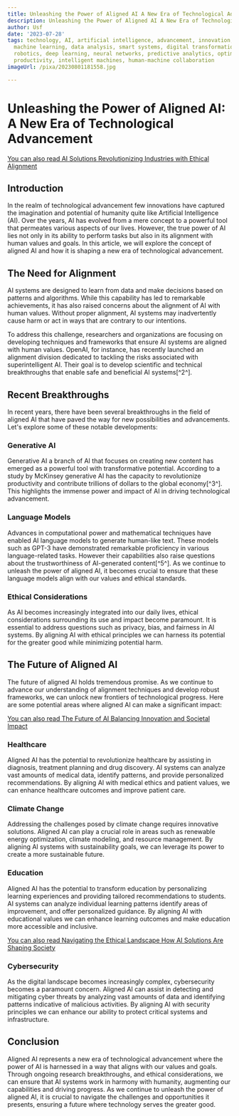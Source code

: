 ```yaml
---
title: Unleashing the Power of Aligned AI A New Era of Technological Advancement
description: Unleashing the Power of Aligned AI A New Era of Technological Advancement
author: Usf
date: '2023-07-28'
tags: technology, AI, artificial intelligence, advancement, innovation, future, automation,
  machine learning, data analysis, smart systems, digital transformation, algorithm,
  robotics, deep learning, neural networks, predictive analytics, optimization, efficiency,
  productivity, intelligent machines, human-machine collaboration
imageUrl: /pixa/20230801181558.jpg

---
```

# Unleashing the Power of Aligned AI: A New Era of Technological Advancement

[You  can also read  AI Solutions Revolutionizing Industries with Ethical  Alignment](AI%20Solutions%20Revolutionizing%20Industries%20with%20Ethical%20Alignment)


## Introduction

In the realm of technological advancement few innovations have captured the imagination and potential of humanity quite like Artificial  Intelligence (AI). Over the years, AI has evolved from a mere concept to a powerful tool that  permeates various aspects of our lives. However, the true power of AI lies not only in its  ability to perform tasks but also in its alignment with human values  and goals. In this article, we  will explore  the  concept of aligned AI  and how it is  shaping a new  era of technological advancement.

## The Need for Alignment

AI systems are designed to learn from data and  make decisions based on patterns and algorithms. While  this capability has  led to remarkable achievements, it has also  raised concerns about the  alignment of  AI with human values. Without proper alignment, AI systems may inadvertently cause  harm or act in ways that are contrary  to our intentions.

To address this challenge, researchers and organizations are focusing on developing techniques and frameworks that ensure  AI  systems  are aligned  with  human values.  OpenAI, for instance, has recently launched an alignment division dedicated to  tackling the risks associated with superintelligent AI. Their goal is to develop scientific and technical breakthroughs that enable safe and beneficial AI systems[^2^].

## Recent Breakthroughs

In recent  years, there have been several breakthroughs in the field of aligned AI that have paved the way for new possibilities and advancements. Let's explore some of these notable developments:

### Generative AI

Generative AI a branch of AI  that focuses on creating new content has emerged as a powerful  tool  with transformative potential. According to a study by McKinsey  generative AI has the capacity to revolutionize productivity and contribute trillions of dollars to the  global economy[^3^]. This highlights the immense power and impact of AI in driving technological advancement.

### Language Models

Advances in computational  power and mathematical techniques have enabled AI language models to generate  human-like text. These  models such as GPT-3 have demonstrated remarkable proficiency in various language-related tasks. However their  capabilities also raise questions about the trustworthiness of AI-generated content[^5^]. As we continue to unleash the power of aligned AI, it becomes crucial to ensure that these language models  align with  our values and ethical standards.

### Ethical  Considerations

As AI becomes increasingly integrated into our daily lives, ethical considerations surrounding its use and impact become paramount. It is essential to address questions such as  privacy, bias, and fairness in AI systems. By aligning AI with ethical principles we can harness  its potential for the greater good while minimizing potential harm.

## The Future of Aligned AI

The future of aligned  AI holds tremendous promise. As we continue to advance our understanding of  alignment  techniques and develop robust frameworks, we can unlock new frontiers of technological progress. Here are some potential areas where aligned AI can make a significant impact:

[You can  also read The Future  of AI Balancing Innovation and Societal Impact](The%20Future%20of%20AI%20Balancing%20Innovation%20and%20Societal%20Impact)


### Healthcare

Aligned AI has the potential to revolutionize healthcare by assisting in diagnosis, treatment planning and drug discovery. AI systems can analyze  vast amounts of medical  data, identify patterns, and  provide personalized recommendations. By aligning  AI with medical ethics and patient values, we can enhance healthcare outcomes and improve patient care.

###  Climate Change

Addressing the  challenges posed by climate change requires innovative solutions. Aligned AI can play a crucial role in areas such as renewable energy  optimization, climate modeling,  and resource management. By aligning AI  systems with  sustainability goals, we can leverage its power to create a more sustainable future.

### Education

Aligned  AI has the potential  to transform education by personalizing learning experiences and providing tailored recommendations to students. AI systems can analyze individual learning patterns identify areas  of improvement, and offer personalized guidance. By aligning AI with educational values  we  can enhance learning outcomes and make  education more accessible and inclusive.

[You can also read Navigating the  Ethical  Landscape How AI Solutions  Are Shaping  Society](Navigating%20the%20Ethical%20Landscape%20How%20AI%20Solutions%20Are%20Shaping%20Society)


### Cybersecurity

As the digital landscape becomes increasingly complex, cybersecurity becomes a paramount concern. Aligned AI can assist in detecting and  mitigating  cyber threats by analyzing vast amounts of data and  identifying patterns indicative of malicious activities.  By aligning AI with security principles we can enhance our ability to protect critical systems and infrastructure.

## Conclusion

Aligned AI represents a new era of technological advancement where the power of AI is  harnessed in a way that aligns with our  values and goals. Through ongoing research breakthroughs, and ethical considerations, we can ensure that AI systems work in harmony with humanity, augmenting our capabilities and driving progress.  As  we  continue to unleash the power of aligned AI, it is crucial to navigate the challenges and  opportunities it presents, ensuring a future  where technology serves the greater good.